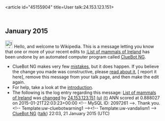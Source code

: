 <article id="45155904" title=User talk:24.153.123.151>
	<talkpage id="45155904" title="User talk:24.153.123.151">


== January 2015 ==
[[File:Information.svg|left|25px|alt=|link=]] Hello, and welcome to Wikipedia. This is a message letting you know that one or more of your recent edits to [[:List of mammals of Ireland]] has been undone by an automated computer program called [[User:ClueBot NG|ClueBot NG]].
{{clear}}
* ClueBot NG makes very few [[User:ClueBot NG#Information About False Positives|mistakes]], but it does happen. If you believe the change you made was constructive, please [[User:ClueBot NG#Information About False Positives|read about it]], [{{User:ClueBot NG/Warnings/FPReport|2097261}} report it here], remove this message from your talk page, and then make the edit again.
* For help, take a look at the [[Wikipedia:Introduction|introduction]].
* The following is the log entry regarding this message: [[List of mammals of Ireland]] was [http://en.wikipedia.org/w/index.php?title=List+of+mammals+of+Ireland&amp;diff=643577477&amp;oldid=638472361 changed] by [[Special:Contributions/24.153.123.151|24.153.123.151]] [[User:24.153.123.151|(u)]] [[User talk:24.153.123.151|(t)]] ANN scored at 0.888027 on 2015-01-21T22:03:23+00:00 &lt;!-- MySQL ID: 2097261 --&gt;. Thank you. &lt;!-- Template:uw-cluebotwarning1 --&gt;&lt;!-- Template:uw-vandalism1 --&gt; [[User:ClueBot NG|ClueBot NG]] ([[User talk:ClueBot NG|talk]]) 22:03, 21 January 2015 (UTC)
	</talkpage>
</article>